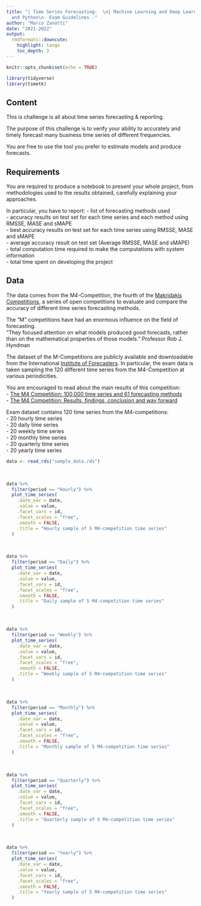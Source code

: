 ```yaml
---
title: "| Time Series Forecasting:  \n| Machine Learning and Deep Learning with R
  and Python\n- Exam Guidelines -"
author: "Marco Zanotti"
date: "2021-2022"
output: 
  rmdformats::downcute:
    highlight: tango
    toc_depth: 2
---
```


```r
knitr::opts_chunk$set(echo = TRUE)

library(tidyverse)
library(timetk)
```

## Content

This is challenge is all about time series forecasting & reporting.    

The purpose of this challenge is to verify your ability to accurately and timely
forecast many business time series of different frequencies. 

You are free to use the tool you prefer to estimate models and produce forecasts.  



## Requirements

You are required to produce a notebook to present your whole project, from
methodologies used to the results obtained, carefully explaining your
approaches.  

In particular, you have to report:
- list of forecasting methods used  
- accuracy results on test set for each time series and each method using RMSSE, MASE and sMAPE  
- best accuracy results on test set for each time series using RMSSE, MASE and sMAPE    
- average accuracy result on test set (Average RMSSE, MASE and sMAPE)   
- total computation time required to make the computations with system information  
- total time spent on developing the project  



## Data

The data comes from the M4-Competition, the fourth of the 
[Makridakis Competitions](https://en.wikipedia.org/wiki/Makridakis_Competitions),
a series of open competitions to evaluate and compare the accuracy of different 
time series forecasting methods.  

The "M" competitions have had an enormous influence on the field of forecasting.  
"They focused attention on what models produced good forecasts, rather than on 
the mathematical properties of those models." Professor Rob J. Hyndman

The dataset of the M-Competitions are publicly available and downloadable from
the International [Institute of Forecasters](https://forecasters.org/resources/time-series-data/).
In particular, the exam data is taken sampling the 120 different time series 
from the M4-Competition at various periodicities.   

You are encouraged to read about the main results of this competition:  
- [The M4 Competition: 100,000 time series and 61 forecasting methods](https://www.sciencedirect.com/science/article/pii/S0169207019301128?via%3Dihub)  
- [The M4 Competition: Results, findings, conclusion and way forward](https://www.sciencedirect.com/science/article/abs/pii/S0169207018300785?via%3Dihub)  

Exam dataset contains 120 time series from the M4-competitions:  
- 20 hourly time series     
- 20 daily time series     
- 20 weekly time series    
- 20 monthly time series   
- 20 quarterly time series   
- 20 yearly time series  

```r
data <- read_rds("sample_data.rds")
```

&nbsp;  

```r
data %>% 
  filter(period == "Hourly") %>% 
  plot_time_series(
    .date_var = date, 
    .value = value, 
    .facet_vars = id, 
    .facet_scales = "free", 
    .smooth = FALSE,
    .title = "Hourly sample of 5 M4-competition time series"
  )
```

&nbsp;  

```r
data %>% 
  filter(period == "Daily") %>% 
  plot_time_series(
    .date_var = date, 
    .value = value, 
    .facet_vars = id, 
    .facet_scales = "free", 
    .smooth = FALSE,
    .title = "Daily sample of 5 M4-competition time series"
  )
```

&nbsp;  

```r
data %>% 
  filter(period == "Weekly") %>% 
  plot_time_series(
    .date_var = date, 
    .value = value, 
    .facet_vars = id, 
    .facet_scales = "free", 
    .smooth = FALSE,
    .title = "Weekly sample of 5 M4-competition time series"
  )
```

&nbsp;  

```r
data %>% 
  filter(period == "Monthly") %>% 
  plot_time_series(
    .date_var = date, 
    .value = value, 
    .facet_vars = id, 
    .facet_scales = "free", 
    .smooth = FALSE,
    .title = "Monthly sample of 5 M4-competition time series"
  )
```

&nbsp;  

```r
data %>% 
  filter(period == "Quarterly") %>% 
  plot_time_series(
    .date_var = date, 
    .value = value, 
    .facet_vars = id, 
    .facet_scales = "free", 
    .smooth = FALSE,
    .title = "Quarterly sample of 5 M4-competition time series"
  )
```

&nbsp;  

```r
data %>% 
  filter(period == "Yearly") %>% 
  plot_time_series(
    .date_var = date, 
    .value = value, 
    .facet_vars = id, 
    .facet_scales = "free", 
    .smooth = FALSE,
    .title = "Yearly sample of 5 M4-competition time series"
  )
```
